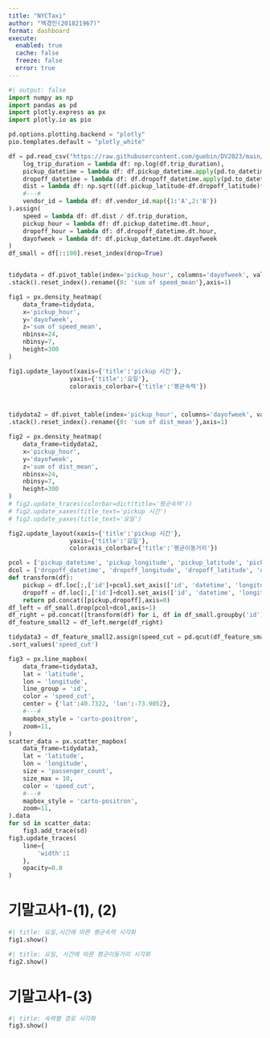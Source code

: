 ```yaml
---
title: "NYCTaxi"
author: "백경민(201821967)"
format: dashboard
execute: 
  enabled: true
  cache: false
  freeze: false
  error: true
---
```


```python
#| output: false
import numpy as np
import pandas as pd
import plotly.express as px
import plotly.io as pio

pd.options.plotting.backend = "plotly"
pio.templates.default = "plotly_white"

df = pd.read_csv("https://raw.githubusercontent.com/guebin/DV2023/main/posts/NYCTaxi.csv").assign(
    log_trip_duration = lambda df: np.log(df.trip_duration),
    pickup_datetime = lambda df: df.pickup_datetime.apply(pd.to_datetime),
    dropoff_datetime = lambda df: df.dropoff_datetime.apply(pd.to_datetime),
    dist = lambda df: np.sqrt((df.pickup_latitude-df.dropoff_latitude)**2 + (df.pickup_longitude-df.dropoff_longitude)**2),
    #---#
    vendor_id = lambda df: df.vendor_id.map({1:'A',2:'B'})
).assign(
    speed = lambda df: df.dist / df.trip_duration,
    pickup_hour = lambda df: df.pickup_datetime.dt.hour,
    dropoff_hour = lambda df: df.dropoff_datetime.dt.hour,
    dayofweek = lambda df: df.pickup_datetime.dt.dayofweek
)
df_small = df[::100].reset_index(drop=True)


tidydata = df.pivot_table(index='pickup_hour', columns='dayofweek', values='speed', aggfunc = 'mean')\
.stack().reset_index().rename({0: 'sum of speed_mean'},axis=1)

fig1 = px.density_heatmap(
    data_frame=tidydata,
    x='pickup_hour',
    y='dayofweek',
    z='sum of speed_mean',
    nbinsx=24,
    nbinsy=7,
    height=300
)

fig1.update_layout(xaxis={'title':'pickup 시간'},
                 yaxis={'title':'요일'},
                 coloraxis_colorbar={'title':'평균속력'})



tidydata2 = df.pivot_table(index='pickup_hour', columns='dayofweek', values='dist', aggfunc = 'mean')\
.stack().reset_index().rename({0: 'sum of dist_mean'},axis=1)

fig2 = px.density_heatmap(
    data_frame=tidydata2,
    x='pickup_hour',
    y='dayofweek',
    z='sum of dist_mean',
    nbinsx=24,
    nbinsy=7,
    height=300
)
# fig2.update_traces(colorbar=dict(title='평균속력'))
# fig2.update_xaxes(title_text='pickup 시간')
# fig2.update_yaxes(title_text='요일')

fig2.update_layout(xaxis={'title':'pickup 시간'},
                 yaxis={'title':'요일'},
                 coloraxis_colorbar={'title':'평균이동거리'})

pcol = ['pickup_datetime', 'pickup_longitude', 'pickup_latitude', 'pickup_hour']
dcol = ['dropoff_datetime', 'dropoff_longitude', 'dropoff_latitude', 'dropoff_hour']
def transform(df):
    pickup = df.loc[:,['id']+pcol].set_axis(['id', 'datetime', 'longitude', 'latitude', 'hour'],axis=1).assign(type = 'pickup')
    dropoff = df.loc[:,['id']+dcol].set_axis(['id', 'datetime', 'longitude', 'latitude', 'hour'],axis=1).assign(type = 'dropoff')
    return pd.concat([pickup,dropoff],axis=0)
df_left = df_small.drop(pcol+dcol,axis=1)
df_right = pd.concat([transform(df) for i, df in df_small.groupby('id')]).reset_index(drop=True)
df_feature_small2 = df_left.merge(df_right)

tidydata3 = df_feature_small2.assign(speed_cut = pd.qcut(df_feature_small2['speed'], 4,labels=['매우느림','조금느림','조금빠름','매우빠름']))\
.sort_values('speed_cut')

fig3 = px.line_mapbox(
    data_frame=tidydata3,
    lat = 'latitude',
    lon = 'longitude',
    line_group = 'id',
    color = 'speed_cut',
    center = {'lat':40.7322, 'lon':-73.9052},
    #---#
    mapbox_style = 'carto-positron',
    zoom=11,   
)
scatter_data = px.scatter_mapbox(
    data_frame=tidydata3,
    lat = 'latitude',
    lon = 'longitude',
    size = 'passenger_count',
    size_max = 10,
    color = 'speed_cut',
    #---#
    mapbox_style = 'carto-positron',
    zoom=11,  
).data 
for sd in scatter_data: 
    fig3.add_trace(sd)
fig3.update_traces(
    line={
        'width':1
    },
    opacity=0.8
)

```

# 기말고사1-(1), (2)


```python
#| title: 요일,시간에 따른 평균속력 시각화        
fig1.show()
```


```python
#| title: 요일, 시간에 따른 평균이동거리 시각화  
fig2.show()
```



# 기말고사1-(3)


```python
#| title: 속력별 경로 시각화
fig3.show()
```




















